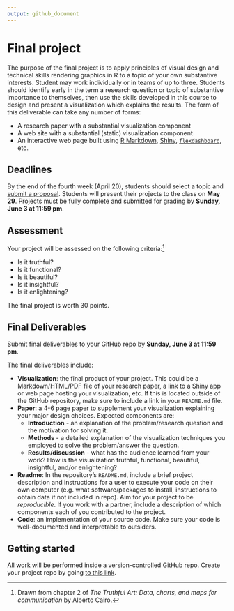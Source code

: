 ```yaml
---
output: github_document
---
```


# Final project

The purpose of the final project is to apply principles of visual design and technical skills rendering graphics in R to a topic of your own substantive interests. Student may work individually or in teams of up to three. Students should identify early in the term a research question or topic of substantive importance to themselves, then use the skills developed in this course to design and present a visualization which explains the results. The form of this deliverable can take any number of forms:

* A research paper with a substantial visualization component
* A web site with a substantial (static) visualization component
* An interactive web page built using [R Markdown](http://rmarkdown.rstudio.com/), [Shiny](https://shiny.rstudio.com/), [`flexdashboard`](http://rmarkdown.rstudio.com/flexdashboard/), etc.

## Deadlines

By the end of the fourth week (April 20), students should select a topic and [submit a proposal](https://goo.gl/forms/901AGuC5H1fWkvTT2). Students will present their projects to the class on **May 29**. Projects must be fully complete and submitted for grading by **Sunday, June 3 at 11:59 pm**.

## Assessment

Your project will be assessed on the following criteria:^[Drawn from chapter 2 of *The Truthful Art: Data, charts, and maps for communication* by Alberto Cairo.]

* Is it truthful?
* Is it functional?
* Is it beautiful?
* Is it insightful?
* Is it enlightening?

The final project is worth 30 points.

## Final Deliverables

Submit final deliverables to your GitHub repo by **Sunday, June 3 at 11:59 pm**.

The final deliverables include:

* **Visualization**: the final product of your project. This could be a Markdown/HTML/PDF file of your research paper, a link to a Shiny app or web page hosting your visualization, etc. If this is located outside of the GitHub repository, make sure to include a link in your `README.md` file.
* **Paper**: a 4-6 page paper to supplement your visualization explaining your major design choices. Expected components are:
    * **Introduction** - an explanation of the problem/research question and the motivation for solving it.
    * **Methods** - a detailed explanation of the visualization techniques you employed to solve the problem/answer the question.
    * **Results/discussion** - what has the audience learned from your work? How is the visualization truthful, functional, beautiful, insightful, and/or enlightening?
* **Readme**: In the repository's `README.md`, include a brief project description and instructions for a user to execute your code on their own computer (e.g. what software/packages to install, instructions to obtain data if not included in repo). Aim for your project to be *reproducible*. If you work with a partner, include a description of which components each of you contributed to the project.
* **Code**: an implementation of your source code. Make sure your code is well-documented and interpretable to outsiders.

## Getting started

All work will be performed inside a version-controlled GitHub repo. Create your project repo by going [to this link](https://classroom.github.com/g/SH9AMzoC).
